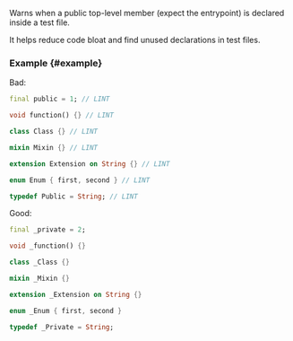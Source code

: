 
<RuleDetails version="4.17.0" severity="warning" />

Warns when a public top-level member (expect the entrypoint) is declared inside a test file.

It helps reduce code bloat and find unused declarations in test files.

### Example {#example}

Bad:

```dart
final public = 1; // LINT

void function() {} // LINT

class Class {} // LINT

mixin Mixin {} // LINT

extension Extension on String {} // LINT

enum Enum { first, second } // LINT

typedef Public = String; // LINT
```

Good:

```dart
final _private = 2;

void _function() {}

class _Class {}

mixin _Mixin {}

extension _Extension on String {}

enum _Enum { first, second }

typedef _Private = String;
```
